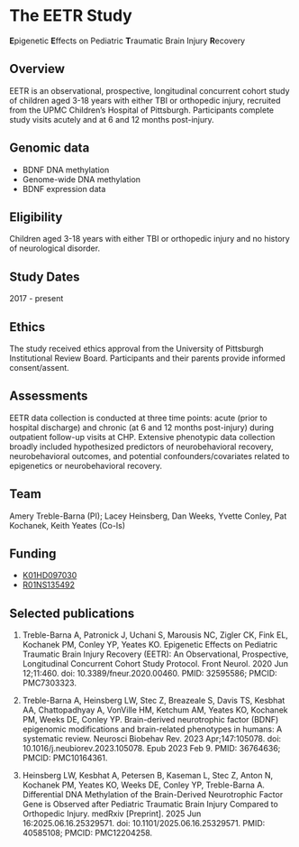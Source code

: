 # The EETR Study {.unnumbered}

**E**pigenetic **E**ffects on Pediatric **T**raumatic Brain Injury **R**ecovery

## Overview

EETR is an observational, prospective, longitudinal concurrent cohort study of children aged 3-18 years with either TBI or orthopedic injury, recruited from the UPMC Children's Hospital of Pittsburgh. Participants complete study visits acutely and at 6 and 12 months post-injury.

## Genomic data

-   BDNF DNA methylation
-   Genome-wide DNA methylation
-   BDNF expression data

## Eligibility

Children aged 3-18 years with either TBI or orthopedic injury and no history of neurological disorder.

## Study Dates

2017 - present

## Ethics

The study received ethics approval from the University of Pittsburgh Institutional Review Board. Participants and their parents provide informed consent/assent.

## Assessments

EETR data collection is conducted at three time points: acute (prior to hospital discharge) and chronic (at 6 and 12 months post-injury) during outpatient follow-up visits at CHP. Extensive phenotypic data collection broadly included hypothesized predictors of neurobehavioral recovery, neurobehavioral outcomes, and potential confounders/covariates related to epigenetics or neurobehavioral recovery.

## Team

Amery Treble-Barna (PI); Lacey Heinsberg, Dan Weeks, Yvette Conley, Pat Kochanek, Keith Yeates (Co-Is)

## Funding

-   [K01HD097030](https://reporter.nih.gov/search/IEeSkSd_70aDzwz6FxIMDA/project-details/10678647)
-   [R01NS135492](https://reporter.nih.gov/search/IEeSkSd_70aDzwz6FxIMDA/project-details/10980135)

## Selected publications

1.  Treble-Barna A, Patronick J, Uchani S, Marousis NC, Zigler CK, Fink EL, Kochanek PM, Conley YP, Yeates KO. Epigenetic Effects on Pediatric Traumatic Brain Injury Recovery (EETR): An Observational, Prospective, Longitudinal Concurrent Cohort Study Protocol. Front Neurol. 2020 Jun 12;11:460. doi: 10.3389/fneur.2020.00460. PMID: 32595586; PMCID: PMC7303323.

2.  Treble-Barna A, Heinsberg LW, Stec Z, Breazeale S, Davis TS, Kesbhat AA, Chattopadhyay A, VonVille HM, Ketchum AM, Yeates KO, Kochanek PM, Weeks DE, Conley YP. Brain-derived neurotrophic factor (BDNF) epigenomic modifications and brain-related phenotypes in humans: A systematic review. Neurosci Biobehav Rev. 2023 Apr;147:105078. doi: 10.1016/j.neubiorev.2023.105078. Epub 2023 Feb 9. PMID: 36764636; PMCID: PMC10164361.

3. Heinsberg LW, Kesbhat A, Petersen B, Kaseman L, Stec Z, Anton N, Kochanek PM, Yeates KO, Weeks DE, Conley YP, Treble-Barna A. Differential DNA Methylation of the Brain-Derived Neurotrophic Factor Gene is Observed after Pediatric Traumatic Brain Injury Compared to Orthopedic Injury. medRxiv [Preprint]. 2025 Jun 16:2025.06.16.25329571. doi: 10.1101/2025.06.16.25329571. PMID: 40585108; PMCID: PMC12204258.
